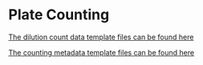 # Plate Counting

[The dilution count data template files can be found here](https://github.com/lyonsm7/impactb_book/raw/master/file_collection_templates/Base_Period/dilution_counts_for_plates.xlsx)

[The counting metadata template files can be found here](https://github.com/lyonsm7/impactb_book/raw/master/file_collection_templates/Base_Period/inoculum_meta_data_plating.xlsx)
